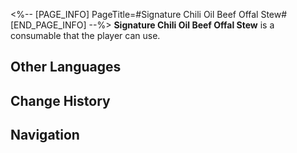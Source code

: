 <%-- [PAGE_INFO]
PageTitle=#Signature Chili Oil Beef Offal Stew#
[END_PAGE_INFO] --%>
{{Consumable Infobox
|id          = 408605
|image       = Item Signature Chili Oil Beef Offal Stew.png{{subst:void|<!--$UPLOAD:<<SpriteOutput/ItemFigures/140279.png>-<Item Signature Chili Oil Beef Offal Stew.png>-<Consumable Icons>>-->}}
|type        = Energy Regen Consumables
|rarity      = 3
|effect      = When used, instantly recovers 4 Technique Points for the team.
|description = Made with yellow boulder beef chunks and offal together with redcloud chili sauce. The chef who invented this dish is very skilled in martial arts.
|effectType  = 
|effectType2 = 
|effectType3 = 
|recipe      = 
|source1     = [[Delicacy Pavilion]]
|source2     = 
|source3     = 
}}
{{Description|''"There was a poem from the Primeval Imperium days that went: 'Looking upon the bullfight from a distance, the shadow of the hair bun mixed with the clouds.' This is the origin of 'beef offal.'"''<br />''"You could do with less marketing mumbo jumbo when recounting history."''}}
'''Signature Chili Oil Beef Offal Stew''' is a consumable that the player can use.

==Other Languages==
{{Other Languages
|en   = Signature Chili Oil Beef Offal Stew
|zhs  = 招牌红油乱斩牛杂
|zht  = 招牌紅油亂斬牛雜
|ja   = 特製・牛もつ乱切りのラー油和え
|ko   = 대표 메뉴 고추기름 난도질 소내장탕
|es   = Salteado de tripas de ternera en aceite picante de la casa
|fr   = Ragoût d'abats de bœuf à la sauce épicée signature
|ru   = Фирменные говяжьи потрошки в остром соусе
|th   = Signature Chili Oil Beef Offal Stew
|vi   = Nội Tạng Bò Dầu Ớt Đặc Sản
|de   = Original Rinderinnereien-Eintopf mit Chiliöl
|id   = Signature Chili Oil Beef Offal Stew
|pt   = Cozido de Carne e Miúdos com Óleo de Pimenta Clássico
}}

==Change History==
{{Change History|1.3}}

==Navigation==
{{Consumable Navbox}}
